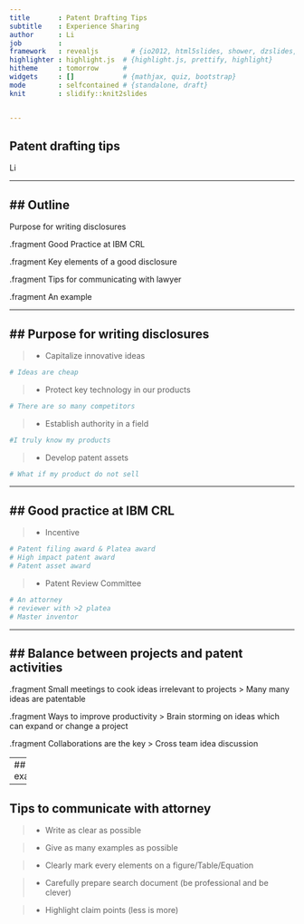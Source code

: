 ```yaml
---
title       : Patent Drafting Tips
subtitle    : Experience Sharing
author      : Li
job         : 
framework   : revealjs        # {io2012, html5slides, shower, dzslides, ...}
highlighter : highlight.js  # {highlight.js, prettify, highlight}
hitheme     : tomorrow      # 
widgets     : []            # {mathjax, quiz, bootstrap}
mode        : selfcontained # {standalone, draft}
knit        : slidify::knit2slides


---
```


<script src="http://ajax.googleapis.com/ajax/libs/jquery/1.9.1/jquery.min.js"></script>

## Patent drafting tips

Li


---

## Outline
----------------------------------------------------

Purpose for writing disclosures  

.fragment Good Practice at IBM CRL  

.fragment Key elements of a good disclosure  

.fragment Tips for communicating with lawyer  

.fragment An example  

---

## Purpose for writing disclosures
----------------------------------------------------

> * Capitalize innovative ideas  
```r
# Ideas are cheap
```
> *  Protect key technology in our products
```r
# There are so many competitors
```
> *  Establish authority in a field  
```r
#I truly know my products
```

> *  Develop patent assets
```r
# What if my product do not sell
```

---

## Good practice at IBM CRL
----------------------------------------------------
> * Incentive
```r
# Patent filing award & Platea award
# High impact patent award
# Patent asset award
```

>
>

> * Patent Review Committee
```r
# An attorney 
# reviewer with >2 platea
# Master inventor
```


---

## Balance between projects and patent activities
-----------------------------------------------------
.fragment Small meetings to cook ideas irrelevant to projects
> Many many ideas are patentable

.fragment Ways to improve productivity
> Brain storming on ideas which can expand or change a project

.fragment Collaborations are the key
> Cross team idea discussion

---
## An example


--- 

## Tips to communicate with attorney

> * Write as clear as possible


> * Give as many examples as possible



> * Clearly mark every elements on a figure/Table/Equation



> * Carefully prepare search document (be professional and be clever)



> * Highlight claim points (less is more)


<script>
$('ul.incremental li').addClass('fragment')
$('ol.incremental li').addClass('fragment')
</script>

